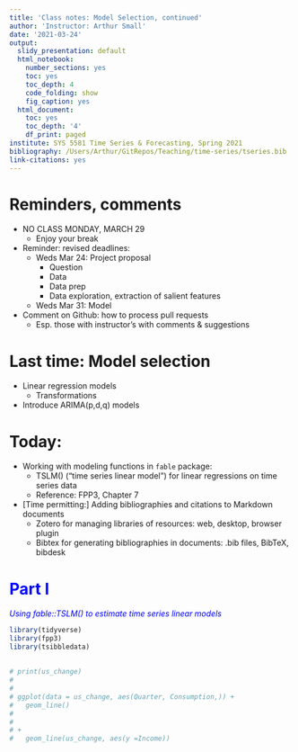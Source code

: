 ```yaml
---
title: 'Class notes: Model Selection, continued'
author: 'Instructor: Arthur Small'
date: '2021-03-24'
output:  
  slidy_presentation: default
  html_notebook:
    number_sections: yes
    toc: yes
    toc_depth: 4
    code_folding: show
    fig_caption: yes
  html_document:
    toc: yes
    toc_depth: '4'
    df_print: paged
institute: SYS 5581 Time Series & Forecasting, Spring 2021
bibliography: /Users/Arthur/GitRepos/Teaching/time-series/tseries.bib
link-citations: yes
---
```


# Reminders, comments

* NO CLASS MONDAY, MARCH 29
  - Enjoy your break

* Reminder: revised deadlines:
  - Weds Mar 24: Project proposal
     - Question
     - Data
     - Data prep
     - Data exploration, extraction of salient features
  - Weds Mar 31: Model
  
* Comment on Github: how to process pull requests
  - Esp. those with instructor's with comments & suggestions

# Last time: Model selection

* Linear regression models
  - Transformations
  
* Introduce ARIMA(p,d,q) models

# Today:

* Working with modeling functions in `fable` package: 
  - TSLM() ("time series linear model") for linear regressions on time series data
  - Reference: FPP3, Chapter 7


* [Time permitting:] Adding bibliographies and citations to Markdown documents
  - Zotero for managing libraries of resources: web, desktop, browser plugin
  - Bibtex for generating bibliographies in documents: .bib files, BibTeX, bibdesk


<span style="color: blue">Part I</span>
===

<span style="color: blue">*Using fable::TSLM() to estimate time series linear models*</span>


```r
library(tidyverse)
library(fpp3)
library(tsibbledata)
```


## 

```r
# print(us_change)
# 
# 
# ggplot(data = us_change, aes(Quarter, Consumption,)) +
#   geom_line() 
# 
# 
# +
#   geom_line(us_change, aes(y =Income))
```


<!-- Why fit statistical (regression) models? -->
<!-- === -->

<!-- You have some data $X_1,\ldots,X_p,Y$: the variables $X_1,\ldots,X_p$ are called predictors, and $Y$ is called a response. You're interested in the relationship that governs them -->

<!-- So you posit that $Y|X_1,\ldots,X_p \sim P_\theta$, where $\theta$ represents some unknown parameters. This is called **regression model** for $Y$ given $X_1,\ldots,X_p$. Goal is to estimate parameters. Why? -->

<!-- - To assess model validity, predictor importance (**inference**) -->
<!-- - To predict future $Y$'s from future $X_1,\ldots,X_p$'s (**prediction**) -->



<!-- # Model selection: Regression models: Summary -->

<!-- You want to explain observed $y_1, \ldots, y_T$, and predict future $y_{T+1}, y_{T+2}, \ldots$. -->

<!-- Observed values may depend on past values of $y$, and/or on other predictors $X_1,\ldots,X_K$. -->





<!-- #  -->




